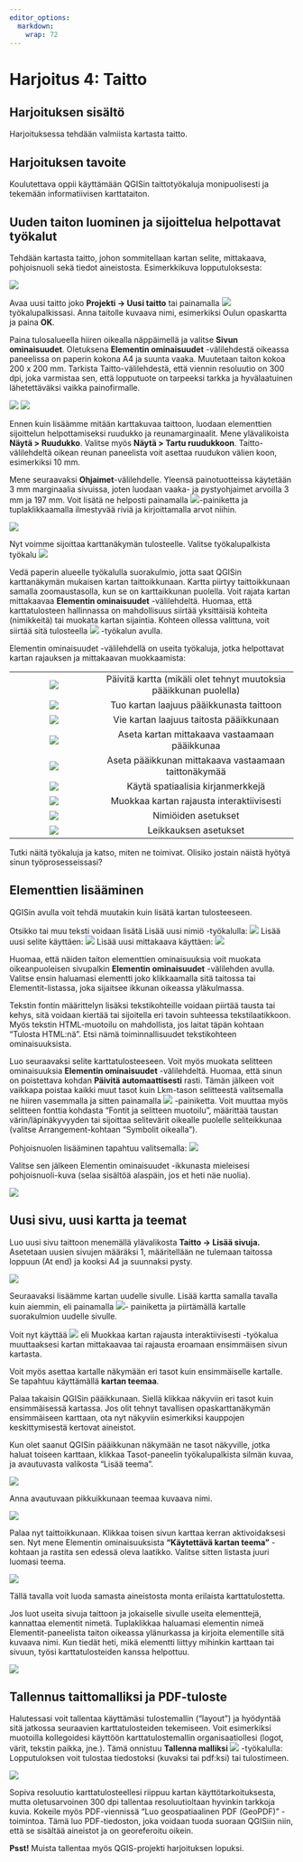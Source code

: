 ```yaml
---
editor_options: 
  markdown: 
    wrap: 72
---
```


# Harjoitus 4: Taitto

## Harjoituksen sisältö

Harjoituksessa tehdään valmiista kartasta taitto.

## Harjoituksen tavoite

Koulutettava oppii käyttämään QGISin taittotyökaluja monipuolisesti ja
tekemään informatiivisen karttataiton.

## Uuden taiton luominen ja sijoittelua helpottavat työkalut

Tehdään kartasta taitto, johon sommitellaan kartan selite, mittakaava,
pohjoisnuoli sekä tiedot aineistosta. Esimerkkikuva lopputuloksesta:

![](img/harjoitus4/img1.png)

Avaa uusi taitto joko **Projekti -\> Uusi taitto** tai painamalla
![](img/harjoitus4/img2.png) työkalupalkissasi. Anna taitolle kuvaava
nimi, esimerkiksi Oulun opaskartta ja paina **OK**.

Paina tulosalueella hiiren oikealla näppäimellä ja valitse **Sivun
ominaisuudet**. Oletuksena **Elementin ominaisuudet** -välilehdestä
oikeassa paneelissa on paperin kokona A4 ja suunta vaaka. Muutetaan
taiton kokoa 200 x 200 mm. Tarkista Taitto-välilehdestä, että viennin
resoluutio on 300 dpi, joka varmistaa sen, että lopputuote on tarpeeksi
tarkka ja hyvälaatuinen lähetettäväksi vaikka painofirmalle.

![](img/harjoitus4/img3.png) ![](img/harjoitus4/img4.png)

Ennen kuin lisäämme mitään karttakuvaa taittoon, luodaan elementtien
sijoittelun helpottamiseksi ruudukko ja reunamarginaalit. Mene
ylävalikoista **Näytä \> Ruudukko**. Valitse myös **Näytä \> Tartu
ruudukkoon**. Taitto-välilehdeltä oikean reunan paneelista voit asettaa
ruudukon välien koon, esimerkiksi 10 mm.

Mene seuraavaksi **Ohjaimet**-välilehdelle. Yleensä painotuotteissa
käytetään 3 mm marginaalia sivuissa, joten luodaan vaaka- ja
pystyohjaimet arvoilla 3 mm ja 197 mm. Voit lisätä ne helposti painamalla
![](img/harjoitus4/img5.png)-painiketta ja tuplaklikkaamalla ilmestyvää
riviä ja kirjoittamalla arvot niihin.

![](img/harjoitus4/img6.png)

Nyt voimme sijoittaa karttanäkymän tulosteelle. Valitse työkalupalkista
työkalu ![](img/harjoitus4/img7.png)

Vedä paperin alueelle työkalulla suorakulmio, jotta saat QGISin
karttanäkymän mukaisen kartan taittoikkunaan. Kartta piirtyy
taittoikkunaan samalla zoomaustasolla, kun se on karttaikkunan puolella.
Voit rajata kartan mittakaavaa **Elementin ominaisuudet** -välilehdeltä.
Huomaa, että karttatulosteen hallinnassa on mahdollisuus siirtää
yksittäisiä kohteita (nimikkeitä) tai muokata kartan sijaintia. Kohteen
ollessa valittuna, voit siirtää sitä tulosteella
![](img/harjoitus4/img8.png) -työkalun avulla.

Elementin ominaisuudet -välilehdellä on useita työkaluja, jotka
helpottavat kartan rajauksen ja mittakaavan muokkaamista:

|                               |                                                                   |
|:-----------------------------:|:-----------------------------------------------------------------:|
| ![](img/harjoitus4/img25.png) | Päivitä kartta (mikäli olet tehnyt muutoksia pääikkunan puolella) |
| ![](img/harjoitus4/img24.png) |             Tuo kartan laajuus pääikkunasta taittoon              |
| ![](img/harjoitus4/img23.png) |              Vie kartan laajuus taitosta pääikkunaan              |
| ![](img/harjoitus4/img22.png) |           Aseta kartan mittakaava vastaamaan pääikkunaa           |
| ![](img/harjoitus4/img21.png) |       Aseta pääikkunan mittakaava vastaamaan taittonäkymää        |
| ![](img/harjoitus4/img20.png) |                 Käytä spatiaalisia kirjanmerkkejä                 |
| ![](img/harjoitus4/img19.png) |             Muokkaa kartan rajausta interaktiivisesti             |
| ![](img/harjoitus4/img18.png) |                        Nimiöiden asetukset                        |
| ![](img/harjoitus4/img17.png) |                       Leikkauksen asetukset                       |

Tutki näitä työkaluja ja katso, miten ne toimivat. Olisiko jostain
näistä hyötyä sinun työprosesseissasi?

## Elementtien lisääminen

QGISin avulla voit tehdä muutakin kuin lisätä kartan tulosteeseen.

Otsikko tai muu teksti voidaan lisätä Lisää uusi nimiö -työkalulla:
![](img/harjoitus4/img9.png) Lisää uusi selite käyttäen:
![](img/harjoitus4/img10.png) Lisää uusi mittakaava käyttäen:
![](img/harjoitus4/img11.png) 

Huomaa, että näiden taiton elementtien ominaisuuksia voit muokata
oikeanpuoleisen sivupalkin **Elementin ominaisuudet** -välilehden
avulla. Valitse ensin haluamasi elementti joko klikkaamalla sitä
taitossa tai Elementit-listassa, joka sijaitsee ikkunan oikeassa
yläkulmassa.

Tekstin fontin määrittelyn lisäksi tekstikohteille voidaan piirtää
tausta tai kehys, sitä voidaan kiertää tai sijoitella eri tavoin
suhteessa tekstilaatikkoon. Myös tekstin HTML-muotoilu on mahdollista,
jos laitat täpän kohtaan "Tulosta HTML:nä". Etsi nämä toiminnallisuudet
tekstikohteen ominaisuuksista.

Luo seuraavaksi selite karttatulosteeseen. Voit myös muokata selitteen
ominaisuuksia **Elementin ominaisuudet** -välilehdeltä. Huomaa, että
sinun on poistettava kohdan **Päivitä automaattisesti** rasti. Tämän
jälkeen voit vaikkapa poistaa kaikki muut tasot kuin Lkm-tason
selitteestä valitsemalla ne hiiren vasemmalla ja sitten painamalla
![](img/harjoitus4/img12.png) -painiketta. Voit muuttaa myös selitteen
fonttia kohdasta "Fontit ja selitteen muotoilu", määrittää taustan
värin/läpinäkyvyyden tai sijoittaa selitevärit oikealle puolelle
seliteikkunaa (valitse Arrangement-kohtaan "Symbolit oikealla").

Pohjoisnuolen lisääminen tapahtuu valitsemalla:
![](img/harjoitus4/img13.png)

Valitse sen jälkeen Elementin ominaisuudet -ikkunasta mieleisesi
pohjoisnuoli-kuva (selaa sisältöä alaspäin, jos et heti näe nuolia).

![](img/harjoitus4/img14.png)


## Uusi sivu, uusi kartta ja teemat

Luo uusi sivu taittoon menemällä ylävalikosta **Taitto -> Lisää sivuja.**
Asetetaan uusien sivujen määräksi 1, määritellään ne tulemaan taitossa 
loppuun (At end) ja kooksi A4 ja suunnaksi pysty.

![](img/harjoitus4/lisaa-sivu.png)

Seuraavaksi lisäämme kartan uudelle sivulle. Lisää kartta samalla
tavalla kuin aiemmin, eli painamalla ![](img/harjoitus4/img7.png)-
painiketta ja piirtämällä kartalle suorakulmion uudelle sivulle.

Voit nyt käyttää ![](img/harjoitus4/img19.png) eli Muokkaa kartan rajausta
interaktiivisesti -työkalua muuttaaksesi kartan mittakaavaa tai
rajausta eroamaan ensimmäisen sivun kartasta.

Voit myös asettaa kartalle näkymään eri tasot kuin ensimmäiselle
kartalle. Se tapahtuu käyttämällä **kartan teemaa**.

Palaa takaisin QGISin pääikkunaan. Siellä klikkaa näkyviin eri
tasot kuin ensimmäisessä kartassa. Jos olit tehnyt tavallisen
opaskarttanäkymän ensimmäiseen karttaan, ota nyt näkyviin
esimerkiksi kauppojen keskittymisestä kertovat aineistot.

Kun olet saanut QGISin pääikkunan näkymään ne tasot näkyville,
jotka haluat toiseen karttaan, klikkaa Tasot-paneelin työkalupalkista
silmän kuvaa, ja avautuvasta valikosta "Lisää teema".

![](img/harjoitus4/lisaa-teema.png)

Anna avautuvaan pikkuikkunaan teemaa kuvaava nimi.

![](img/harjoitus4/teema-nimi.png)

Palaa nyt taittoikkunaan. Klikkaa toisen sivun karttaa kerran
aktivoidaksesi sen. Nyt mene Elementin ominaisuuksista
**"Käytettävä kartan teema"** -kohtaan ja rastita sen edessä
oleva laatikko. Valitse sitten listasta juuri luomasi teema.

![](img/harjoitus4/teema-valinta.png)

Tällä tavalla voit luoda samasta aineistosta monta erilaista 
karttatulostetta.

::: hint-box
Jos luot useita sivuja taittoon ja jokaiselle sivulle useita
elementtejä, kannattaa elementit nimetä. Tuplaklikkaa haluamasi
elementin nimeä Elementit-paneelista taiton oikeassa ylänurkassa
ja kirjoita elementille sitä kuvaava nimi. Kun tiedät heti,
mikä elementti liittyy mihinkin karttaan tai sivuun,
työsi karttatulosteiden kanssa helpottuu.

![](img/harjoitus4/elementin-nimi.png)
:::

## Tallennus taittomalliksi ja PDF-tuloste

Halutessasi voit tallentaa käyttämäsi tulostemallin ("layout")
ja hyödyntää sitä jatkossa seuraavien karttatulosteiden tekemiseen. Voit
esimerkiksi muotoilla kollegoidesi käyttöön karttatulostemallin
organisaatiollesi (logot, värit, tekstin paikka, jne.). Tämä onnistuu
**Tallenna malliksi** ![](img/harjoitus4/img15.png) -työkalulla:
Lopputuloksen voit tulostaa tiedostoksi (kuvaksi tai pdf:ksi) tai
tulostimeen.

![](img/harjoitus4/img16.png)

Sopiva resoluutio karttatulosteellesi riippuu kartan
käyttötarkoituksesta, mutta oletusarvoinen 300 dpi tallentaa
resoluutioltaan hyvinkin tarkkoja kuvia. Kokeile myös PDF-viennissä "Luo
geospatiaalinen PDF (GeoPDF)" -toimintoa. Tämä luo PDF-tiedoston, joka
voidaan tuoda suoraan QGISiin niin, että se sisältää aineistot ja on
georeferoitu oikein.

::: hint-box
**Psst!** Muista tallentaa myös QGIS-projekti harjoituksen lopuksi.
:::

